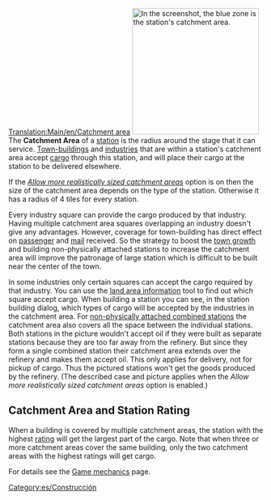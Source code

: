 {{es/Traducción|Catchment area|0}}
[[Translation:Main/en/Catchment area]]
[[File:en/Catchmentarea.png|thumb|right|250px|In the screenshot, the blue zone is the station's catchment area.]]
The '''Catchment Area''' of a [[Main/en/Stations|station]] is the radius around the stage that it can service. [[Main/en/Towns|Town-buildings]] and [[Main/en/Industries|industries]] that are within a station's catchment area accept [[Main/en/Cargo|cargo]] through this station, and will place their cargo at the station to be delivered elsewhere.

If the ''[[Main/en/Advanced Settings/Stations#Allow more realistically sized catchment areas|Allow more realistically sized catchment areas]]'' option is  on then the size of the catchment area depends on the type of the station. Otherwise it has a radius of 4 tiles for every station.

Every industry square can provide the cargo produced by that industry. Having multiple catchment area squares overlapping an industry doesn't give any advantages. However, coverage for town-building has direct effect on [[Main/en/Passengers|passenger]] and [[Main/en/Mail|mail]] received. So the strategy to boost the [[Main/en/Town#Town Growth|town growth]] and building non-physically attached stations to increase the catchment area will improve the patronage of large station which is difficult to be built near the center of the town.

In some industries only certain squares can accept the cargo required by that industry. You can use the [[Main/en/Land area information|land area information]] tool to find out which square accept cargo. When building a station you can see, in the station building dialog, which types of cargo will be accepted by the industries in the catchment area. For [[Main/en/Stations#Building non-physically attached stations|non-physically attached combined stations]] the catchment area also covers all the space between the individual stations. Both stations in the picture wouldn't accept oil if they were built as separate stations because they are too far away from the refinery. But since they form a single combined station their catchment area extends over the refinery and makes them accept oil. This only applies for delivery, not for pickup of cargo. Thus the pictured stations won't get the goods produced by the refinery. (The described case and picture applies when the ''Allow more realistically sized catchment areas'' option is enabled.)

== Catchment Area and Station Rating ==
When a building is covered by multiple catchment areas, the station with the highest [[Main/en/Game mechanics#Station rating|rating]] will get the largest part of the cargo. Note that when three or more catchment areas cover the same building, only the two catchment areas with the highest ratings will get cargo.

For details see the [[Main/en/Game mechanics#Cargo delivery to stations|Game mechanics]] page.

[[Category:es/Construcción]]